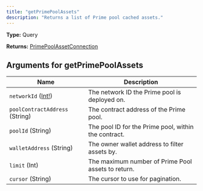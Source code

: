 ```yaml
---
title: "getPrimePoolAssets"
description: "Returns a list of Prime pool cached assets."
---
```


**Type:** Query

**Returns:** [PrimePoolAssetConnection](/api-reference/types/primepoolassetconnection)

## Arguments for getPrimePoolAssets

| Name | Description |
|------|-------------|
| `networkId` ([Int!](/api-reference/types/int)) | The network ID the Prime pool is deployed on. |
| `poolContractAddress` (String) | The contract address of the Prime pool. |
| `poolId` (String) | The pool ID for the Prime pool, within the contract. |
| `walletAddress` (String) | The owner wallet address to filter assets by. |
| `limit` (Int) | The maximum number of Prime Pool assets to return. |
| `cursor` (String) | The cursor to use for pagination. |

